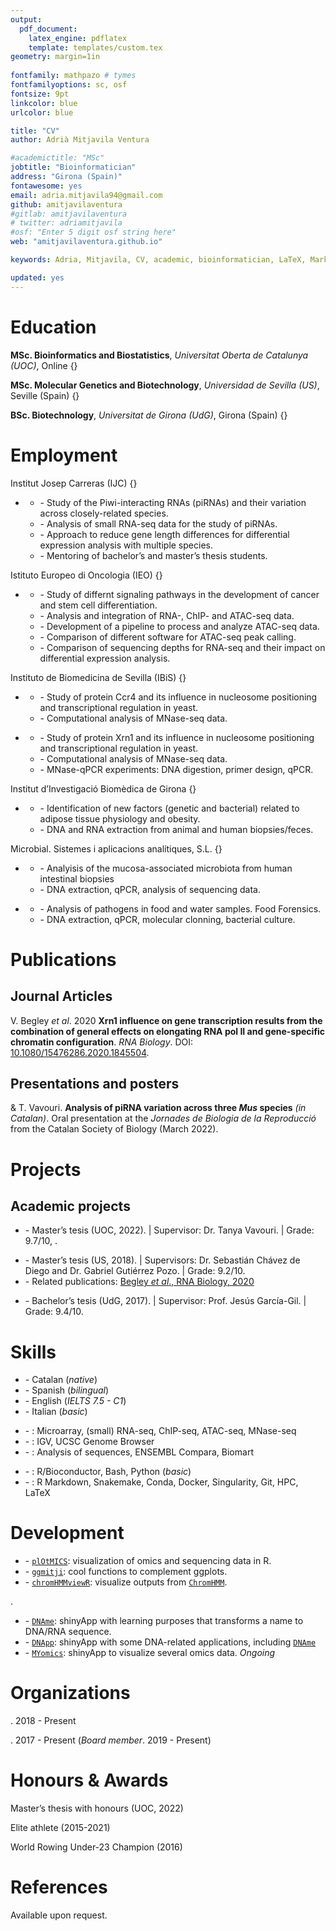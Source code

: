 ```yaml
---
output: 
  pdf_document:
    latex_engine: pdflatex
    template: templates/custom.tex
geometry: margin=1in
 
fontfamily: mathpazo # tymes 
fontfamilyoptions: sc, osf
fontsize: 9pt
linkcolor: blue
urlcolor: blue

title: "CV"
author: Adrià Mitjavila Ventura

#academictitle: "MSc"
jobtitle: "Bioinformatician"
address: "Girona (Spain)"
fontawesome: yes
email: adria.mitjavila94@gmail.com
github: amitjavilaventura
#gitlab: amitjavilaventura
# twitter: adriamitjavila
#osf: "Enter 5 digit osf string here"
web: "amitjavilaventura.github.io"

keywords: Adria, Mitjavila, CV, academic, bioinformatician, LaTeX, Markdown

updated: yes
---
```


\vspace{2mm}

\small 
\emph{Biotechnologist with training in Molecular Genetics and Bioinformatics. Interested in omics data analysis to study the mechanisms of gene regulation in mammals.}

\normalsize

# Education \hrulefill

**MSc. Bioinformatics and Biostatistics**, *Universitat Oberta de Catalunya (UOC)*, Online \hfill {\small\emph{2018 - 2022}}

**MSc. Molecular Genetics and Biotechnology**, *Universidad de Sevilla (US)*, Seville (Spain) \hfill {\small\emph{2017 - 2018}}

**BSc. Biotechnology**, *Universitat de Girona (UdG)*, Girona (Spain)  \hfill {\small\emph{2012 - 2017}}

# Employment \hrulefill

Institut Josep Carreras (IJC) \hfill {\small\textbf{Badalona (Spain)}}

* \footnotesize \textbf{Bioinformatician} \hfill \emph{08/2021 - Present}

  + \scriptsize - Study of the Piwi-interacting RNAs (piRNAs) and their variation across closely-related species.
  + \scriptsize - Analysis of small RNA-seq data for the study of piRNAs.
  + \scriptsize - Approach to reduce gene length differences for differential expression analysis with multiple species.
  + \scriptsize - Mentoring of bachelor's and master's thesis students.

Istituto Europeo di Oncologia (IEO) \hfill {\small\textbf{Milan (Italy)}}

* \footnotesize \textbf{Bioinformatician} \hfill \emph{07/2019 - 07/2021}

  + \scriptsize - Study of differnt signaling pathways in the development of cancer and stem cell differentiation.
  + \scriptsize - Analysis and integration of RNA-, ChIP- and ATAC-seq data. 
  + \scriptsize - Development of a pipeline to process and analyze ATAC-seq data.
  + \scriptsize - Comparison of different software for ATAC-seq peak calling.
  + \scriptsize - Comparison of sequencing depths for RNA-seq and their impact on differential expression analysis.

Instituto de Biomedicina de Sevilla (IBiS) \hfill {\small\textbf{Seville (Spain)}}

* \footnotesize \textbf{Research assistant} \hfill \emph{07/2018 - 10/2018} 

  + \scriptsize - Study of protein Ccr4 and its influence in nucleosome positioning and transcriptional regulation in yeast.
  + \scriptsize - Computational analysis of MNase-seq data. 

* \footnotesize \textbf{Master's thesis student} \hfill \emph{09/2017 - 07/2018}

  + \scriptsize - Study of protein Xrn1 and its influence in nucleosome positioning and transcriptional regulation in yeast.
  + \scriptsize - Computational analysis of MNase-seq data. 
  + \scriptsize - MNase-qPCR experiments: DNA digestion, primer design, qPCR.

Institut d'Investigació Biomèdica de Girona \hfill {\small\textbf{Girona (Spain)}}

* \footnotesize \textbf{Research internship student} \hfill \emph{07/2017 - 09/2017}

  + \scriptsize - Identification of new factors (genetic and bacterial) related to adipose tissue physiology and obesity.
  + \scriptsize - DNA and RNA extraction from animal and human biopsies/feces.

Microbial. Sistemes i aplicacions analítiques, S.L. \hfill {\small\textbf{Girona (Spain)}}

* \footnotesize \textbf{Bachelor's thesis student} \hfill \emph{01/2017 - 06/2017} 

  + \scriptsize - Analyisis of the mucosa-associated microbiota from human intestinal biopsies
  + \scriptsize - DNA extraction, qPCR, analysis of sequencing data.

* \footnotesize \textbf{Internship student} \hfill \emph{09/2016 - 06/2017}

  + \scriptsize - Analysis of pathogens in food and water samples. Food Forensics. 
  + \scriptsize - DNA extraction, qPCR, molecular clonning, bacterial culture.
  

# Publications \hrulefill

## Journal Articles

\footnotesize V. Begley *et al*. 2020 **Xrn1 influence on gene transcription results from the combination of general effects on elongating RNA pol II and gene-specific chromatin configuration**. *RNA Biology*. DOI: [10.1080/15476286.2020.1845504](https://doi.org/10.1080/15476286.2020.1845504).

## Presentations and posters

\footnotesize \underline{A. Mitjavila} & T. Vavouri. **Analysis of piRNA variation across three _Mus_ species** *(in Catalan)*. Oral presentation at the *Jornades de Biologia de la Reproducció* from the Catalan Society of Biology (March 2022).

# Projects \hrulefill

## Academic projects

\footnotesize \textbf{Analysis of the variation in piRNA expression across three \emph{Mus} species}

* \scriptsize - Master's tesis (UOC, 2022). | Supervisor: Dr. Tanya Vavouri. | Grade: 9.7/10, \emph{with honours}.
<!-- * \scriptsize - Description: *piRNAs are small RNAs that silence transposons in the germline of most animals. In this project, we compared three mouse species and their piRNAs to find what explains differences in piRNA production and piRNA-producing loci (piRNA cluster) across closely related species. We found that the most expressed is a piRNA cluster, the most likely is to be expressed in other species. Also, we tested whether the presence of species-specific transposons could explain the differences in piRNA expression across species. Although species specific transposons cannot explain all the changes in piRNA production, we found several cases consistent with this hypothesis*. -->

\footnotesize \textbf{Influence of Xrn1 in nucleosome positioning across \emph{Saccharomyces cerevisiae} genome and its effects in transcription}

* \scriptsize - Master's tesis (US, 2018). | Supervisors: Dr. Sebastián Chávez de Diego and Dr. Gabriel Gutiérrez Pozo. | Grade: 9.2/10.
<!-- * \scriptsize - Description: *Study of Xrn1, a protein involved in the degradation of mRNA, and its role in the nucleosome localization and transcription of \emph{Saccharomyces cerevisiae}. Analizing MNase-seq data, we found that Xrn1 knockout induce an increase nuclosome occupancy around TSS, likely explaining a decrease in transcription initiation, whereas in the gene body, the nucleosome occupancy decreases as a consequence of the RNA pol II backtracking. Results were validated using MNase-qPCR for two selected genes in Xrn1 conditional mutants.*. -->
* \scriptsize - Related publications: [Begley *et al*., RNA Biology, 2020](https://doi.org/10.1080/15476286.2020.1845504)

\footnotesize \textbf{Butyrate-induced changes in the diversity of the intestinal mucosa-associated microbiota in colorectal cancer patients submitted to a lateral ileostomy}

* \scriptsize - Bachelor's tesis (UdG, 2017). | Supervisor: Prof. Jesús García-Gil. | Grade: 9.4/10.
<!-- * \scriptsize - Description: **. -->


# Skills \hrulefill

\footnotesize \textbf{Languages}

* \scriptsize - Catalan (*native*)
* \scriptsize - Spanish (*bilingual*)
* \scriptsize - English (*IELTS 7.5 - C1*)
* \scriptsize - Italian (*basic*)

\footnotesize \textbf{Bioinformatics}

* \scriptsize - \emph{Omics data analysis}: Microarray, (small) RNA-seq, ChIP-seq, ATAC-seq, MNase-seq
* \scriptsize - \emph{Genomic Browsers}: IGV, UCSC Genome Browser
* \scriptsize - \emph{Other}: Analysis of sequences, ENSEMBL Compara, Biomart

\footnotesize \textbf{Informatics}

* \scriptsize - \emph{Languages}: R/Bioconductor, Bash, Python (*basic*)
* \scriptsize - \emph{Other}: R Markdown, Snakemake, Conda, Docker, Singularity, Git, HPC, LaTeX

# Development \hrulefill

\footnotesize \textbf{R packages}

* \scriptsize - [`plOtMICS`](https://amitjavilaventura.github.io/plotmics): visualization of omics and sequencing data in R.
* \scriptsize - [`ggmitji`](https://amitjavilaventura.github.io/ggmitji): cool functions to complement ggplots.
* \scriptsize - [`chromHMMviewR`](https://amitjavilaventura.github.io/chromHMMviewR): visualize outputs from [`ChromHMM`](http://compbio.mit.edu/ChromHMM/).

\footnotesize \textbf{Others}.

* \scriptsize - [`DNAme`](https://github.com/amitjavilaventura/DNAme): shinyApp with learning purposes that transforms a name to DNA/RNA sequence.
* \scriptsize - [`DNApp`](https://github.com/amitjavilaventura/DNApp): shinyApp with some DNA-related applications, including [`DNAme`](https://github.com/amitjavilaventura/DNAme)
* \scriptsize - [`MYomics`](https://github.com/amitjavilaventura/DPomics/tree/MYomics): shinyApp to visualize several omics data. *Ongoing*

# Organizations \hrulefill

\footnotesize \textbf{Societat Catalana de Biologia (SCB)}. 2018 - Present

\footnotesize \textbf{Associació de Biotecnòlegs de Catalunya (ASBTEC)}. 2017 - Present (*Board member*. 2019 - Present)

# Honours & Awards \hrulefill

\footnotesize Master's thesis with honours (UOC, 2022)

<!-- \footnotesize SEMM PhD Fellowship (2019-2021, *declined*) -->

\footnotesize Elite athlete (2015-2021)

\footnotesize World Rowing Under-23 Champion (2016)

# References \hrulefill

\footnotesize Available upon request.